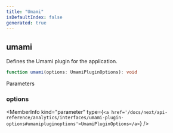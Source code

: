 ```yaml
---
title: "Umami"
isDefaultIndex: false
generated: true
---
```



<!-- This file was generated from the CommandKit source. Do not modify. Instead, re-run the "docgen" script -->


## umami

<GenerationInfo sourceFile="packages/analytics/src/umami/index.ts" sourceLine="8" packageName="@commandkit/analytics" />

Defines the Umami plugin for the application.

```ts title="Signature"
function umami(options: UmamiPluginOptions): void
```
Parameters

### options

<MemberInfo kind="parameter" type={`<a href='/docs/next/api-reference/analytics/interfaces/umami-plugin-options#umamipluginoptions'>UmamiPluginOptions</a>`} />

